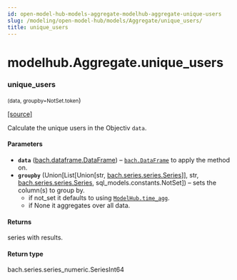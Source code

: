 ```yaml
---
id: open-model-hub-models-aggregate-modelhub-aggregate-unique-users
slug: /modeling/open-model-hub/models/Aggregate/unique_users/
title: unique_users
---
```


# modelhub.Aggregate.unique_users

<div className="method">

### <span className="name">unique_users</span>

<small className="parameter-list">(<span className="parameter" id="data">data</span>, <span className="parameter" id="groupby">groupby=NotSet.token</span></small>)


&#8203;<span className="view-source">[[source]](https://github.com/objectiv/objectiv-analytics/blob/main/modelhub/modelhub/aggregate.py)</span>

<div className="content">

Calculate the unique users in the Objectiv `data`.


#### Parameters

* **`data`** ([bach.dataframe.DataFrame](/modeling/bach/api-reference/DataFrame/bach.DataFrame.mdx)) – [`bach.DataFrame`](/modeling/bach/api-reference/DataFrame/bach.DataFrame.mdx) to apply the method on.
* **`groupby`** (Union[List[Union[str, [bach.series.series.Series](/modeling/bach/api-reference/Series/bach.Series.mdx)]], str, [bach.series.series.Series](/modeling/bach/api-reference/Series/bach.Series.mdx), sql_models.constants.NotSet]) – sets the column(s) to group by.
  * if not_set it defaults to using [`ModelHub.time_agg`](/modeling/open-model-hub/api-reference/ModelHub/modelhub.ModelHub.time_agg.mdx).
  * if None it aggregates over all data.




#### Returns

series with results.



#### Return type

bach.series.series_numeric.SeriesInt64



</div>


</div>

